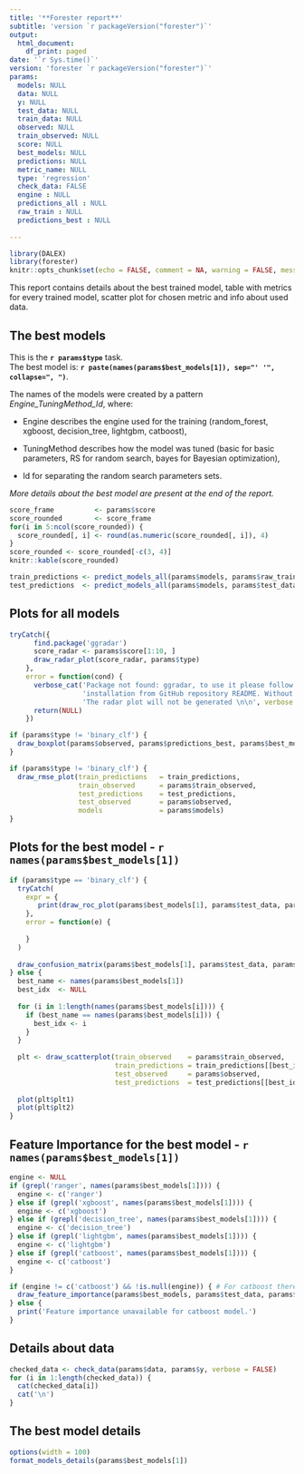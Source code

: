 ---
title: '**Forester report**'
subtitle: 'version `r packageVersion("forester")`'
output:
  html_document:
    df_print: paged
date: '`r Sys.time()`'
version: 'forester `r packageVersion("forester")`'
params:
  models: NULL
  data: NULL
  y: NULL
  test_data: NULL
  train_data: NULL
  observed: NULL
  train_observed: NULL
  score: NULL
  best_models: NULL
  predictions: NULL
  metric_name: NULL
  type: 'regression'
  check_data: FALSE
  engine : NULL
  predictions_all : NULL
  raw_train : NULL
  predictions_best : NULL
  
---

```{r setup, include = FALSE}
library(DALEX)
library(forester)
knitr::opts_chunk$set(echo = FALSE, comment = NA, warning = FALSE, message = FALSE)
```

This report contains details about the best trained model, table with metrics for every trained model, scatter plot for chosen metric and info about used data.

## The best models
This is the **`r params$type`** task.  
The best model is: 
**`r paste(names(params$best_models[1]), sep="' '", collapse=", ")`**.

The names of the models were created by a pattern *Engine_TuningMethod_Id*, where:

- Engine describes the engine used for the training (random_forest, xgboost, decision_tree, lightgbm, catboost),

- TuningMethod describes how the model was tuned (basic for basic parameters, RS for random search, bayes for Bayesian optimization),

- Id for separating the random search parameters sets.

*More details about the best model are present at the end of the report.*


```{r table}
score_frame          <- params$score
score_rounded        <- score_frame
for(i in 5:ncol(score_rounded)) {
  score_rounded[, i] <- round(as.numeric(score_rounded[, i]), 4)
}
score_rounded <- score_rounded[-c(3, 4)]
knitr::kable(score_rounded)
```

```{r echo = FALSE}
train_predictions <- predict_models_all(params$models, params$raw_train, params$y, params$type)
test_predictions  <- predict_models_all(params$models, params$test_data, params$y, params$type)
```

## Plots for all models

```{r radar_plot, out.width = '90%'}
tryCatch({
      find.package('ggradar')
      score_radar <- params$score[1:10, ]
      draw_radar_plot(score_radar, params$type)
    },
    error = function(cond) {
      verbose_cat('Package not found: ggradar, to use it please follow guides for',
                  'installation from GitHub repository README. Without the package',
                  'The radar plot will not be generated \n\n', verbose = verbose)
      return(NULL)
    })
```



```{r boxplot, out.width = '90%'}
if (params$type != 'binary_clf') {
  draw_boxplot(params$observed, params$predictions_best, params$best_models)
}
```

```{r VS_plot, out.width = '100%'}
if (params$type != 'binary_clf') {
  draw_rmse_plot(train_predictions   = train_predictions,
                 train_observed      = params$train_observed,
                 test_predictions    = test_predictions,
                 test_observed       = params$observed,
                 models              = params$models)
}
```

## Plots for the best model - **`r names(params$best_models[1])`**

```{r plots_for_the_best_model, out.width="50%"}
if (params$type == 'binary_clf') {
  tryCatch(
    expr = {
       print(draw_roc_plot(params$best_models[1], params$test_data, params$observed))
    },
    error = function(e) {
      
    }
  )
  
  draw_confusion_matrix(params$best_models[1], params$test_data, params$observed)
} else {
  best_name <- names(params$best_models[1])
  best_idx  <- NULL
  
  for (i in 1:length(names(params$best_models[i]))) {
    if (best_name == names(params$best_models[i])) {
      best_idx <- i
    }
  }
  
  plt <- draw_scatterplot(train_observed    = params$train_observed,
                          train_predictions = train_predictions[[best_idx]],
                          test_observed     = params$observed,
                          test_predictions  = test_predictions[[best_idx]])
  
  plot(plt$plt1)
  plot(plt$plt2)
}
```


## Feature Importance for the best model -  **`r names(params$best_models[1])`**

```{r feature_importance}
engine <- NULL
if (grepl('ranger', names(params$best_models[1]))) {
  engine <- c('ranger')
} else if (grepl('xgboost', names(params$best_models[1]))) {
  engine <- c('xgboost')
} else if (grepl('decision_tree', names(params$best_models[1]))) {
  engine <- c('decision_tree')
} else if (grepl('lightgbm', names(params$best_models[1]))) {
  engine <- c('lightgbm')
} else if (grepl('catboost', names(params$best_models[1]))) {
  engine <- c('catboost')
}

if (engine != c('catboost') && !is.null(engine)) { # For catboost there is an error with DALEX::model_parts().
  draw_feature_importance(params$best_models, params$test_data, params$y)
} else {
  print('Feature importance unavailable for catboost model.')
}
```

## Details about data
```{r check_data, results = 'asis'}
checked_data <- check_data(params$data, params$y, verbose = FALSE)
for (i in 1:length(checked_data)) {
  cat(checked_data[i])
  cat('\n')
}
```

## The best model details
```{r}
options(width = 100)
format_models_details(params$best_models[1])
```
